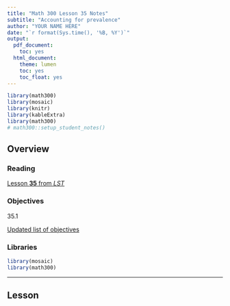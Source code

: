 ```yaml
---
title: "Math 300 Lesson 35 Notes"
subtitle: "Accounting for prevalence"
author: "YOUR NAME HERE"
date: "`r format(Sys.time(), '%B, %Y')`"
output:
  pdf_document:
    toc: yes
  html_document:
    theme: lumen
    toc: yes
    toc_float: yes
---
```


```r
library(math300)
library(mosaic)
library(knitr)
library(kableExtra)
library(math300)
# math300::setup_student_notes()
```

## Overview




### Reading

[Lesson **35** from *LST*](https://dtkaplan.github.io/Math-300R/Textbook/Reading-notes-lesson-35.html)

### Objectives

35.1

[Updated list of objectives](../Objectives/Obj-lesson-35.html)

### Libraries

```r
library(mosaic)
library(math300)

```

----------

## Lesson
